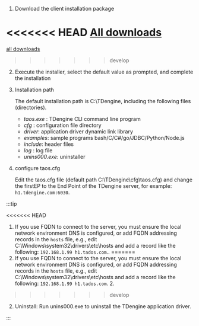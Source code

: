 
1. Download the client installation package

   <PkgList type={1} sys="Windows" />

<<<<<<< HEAD
   [All downloads](https://www.taosdata.com/cn/all-downloads/)
=======
   [all downloads](https://www.taosdata.com/cn/all-downloads/)
>>>>>>> develop

2. Execute the installer, select the default value as prompted, and complete the installation
3. Installation path

   The default installation path is C:\TDengine, including the following files (directories).

   - _taos.exe_ : TDengine CLI command line program
   - _cfg_ : configuration file directory
   - _driver_: application driver dynamic link library
   - _examples_: sample programs bash/C/C#/go/JDBC/Python/Node.js
   - _include_: header files
   - _log_ : log file
   - _unins000.exe_: uninstaller

4. configure taos.cfg

   Edit the taos.cfg file (default path C:\TDengine\cfg\taos.cfg) and change the firstEP to the End Point of the TDengine server, for example: `h1.tdengine.com:6030`.

:::tip

<<<<<<< HEAD
1. If you use FQDN to connect to the server, you must ensure the local network environment DNS is configured, or add FQDN addressing records in the `hosts` file, e.g., edit C:\Windows\system32\drivers\etc\hosts and add a record like the following: `192.168.1.99 h1.tados.com`..
=======
1. If you use FQDN to connect to the server, you must ensure the local network environment DNS is configured, or add FQDN addressing records in the `hosts` file, e.g., edit C:\Windows\system32\drivers\etc\hosts and add a record like the following: `192.168.1.99 h1.tados.com`. 2.
>>>>>>> develop
2. Uninstall: Run unins000.exe to uninstall the TDengine application driver.

:::
